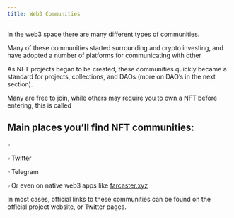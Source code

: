 ```yaml
---
title: Web3 Communities
---
```



In the web3 space there are many different types of communities.

Many of these communities started surrounding <Nutshell children="defi," glossaryEntry="content/glossary/defi.mdx" /> and crypto investing, and have adopted a number of platforms for communicating with other <Nutshell children="holders." glossaryEntry="content/glossary/holder.mdx" />

As NFT projects began to be created, these communities quickly became a standard for projects, collections, and DAOs (more on DAO’s in the next section).

Many are free to join, while others may require you to own a NFT before entering, this is called <Nutshell children="token gating." glossaryEntry="content/glossary/token_gated.mdx" />

## Main places you’ll find NFT communities:

▫ <Nutshell children="Discord Servers" glossaryEntry="content/glossary/Discord.mdx" />&#x20;

▫ Twitter

▫ Telegram

▫ Or even on native web3 apps like [farcaster.xyz](https://www.farcaster.xyz/)

In most cases, official links to these communities can be found on the official project website, or Twitter pages.
